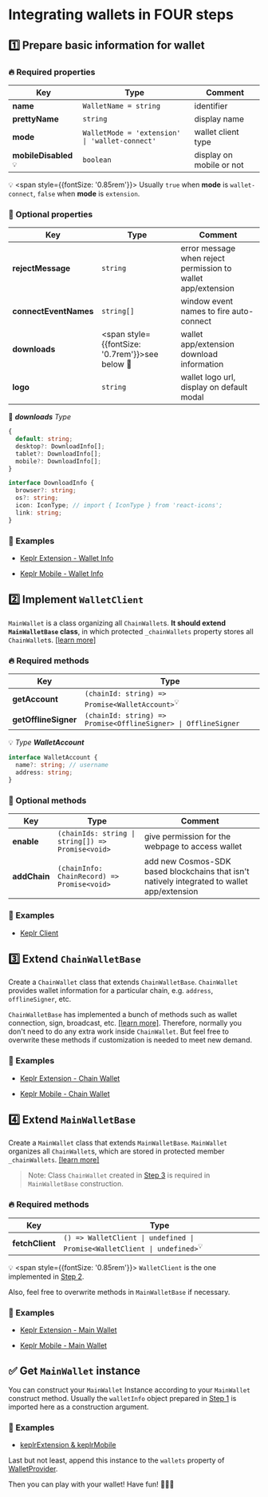 # Integrating wallets in FOUR steps

## 1️⃣ Prepare basic information for wallet

### 🔥 Required properties

| Key      | Type | Comment |
| ----------- | ----------- | -- |
| **name**      | `WalletName = string`   | identifier |
| **prettyName**   | `string`   | display name |
| **mode**   | `WalletMode = 'extension' \| 'wallet-connect'`   | wallet client type |
| **mobileDisabled**<sup>💡</sup>  | `boolean`   | display on mobile or not |

💡 <span style={{fontSize: '0.85rem'}}> Usually `true` when **mode** is `wallet-connect`,  `false` when **mode** is `extension`.</span>

### 🌱 Optional properties

| Key      | Type | Comment |
| ----------- | ----------- | -- |
| **rejectMessage**      | `string`   | error message when reject permission to wallet app/extension |
| **connectEventNames**   | `string[]`   | window event names to fire auto-connect |
| **downloads**   | <span style={{fontSize: '0.7rem'}}>see below</span> 🔎 | wallet app/extension download information |
| **logo** | `string`   | wallet logo url, display on default modal |

🔎 ***downloads** Type*

```ts
{
  default: string;
  desktop?: DownloadInfo[];
  tablet?: DownloadInfo[];
  mobile?: DownloadInfo[];
}

interface DownloadInfo {
  browser?: string;
  os?: string;
  icon: IconType; // import { IconType } from 'react-icons';
  link: string;
}
```

### 🌵 Examples

- [Keplr Extension - Wallet Info](https://github.com/cosmology-tech/cosmos-kit/tree/develop/packages/keplr/src/extension/registry.ts)

- [Keplr Mobile - Wallet Info](https://github.com/cosmology-tech/cosmos-kit/tree/develop/packages/keplr/src/wallet-connect/registry.ts)


## 2️⃣ Implement `WalletClient`

`MainWallet` is a class organizing all `ChainWallet`s. **It should extend  `MainWalletBase` class**, in which protected `_chainWallets` property stores all `ChainWallet`s. [[learn more]](#)

### 🔥 Required methods

| Key      | Type |
| ----------- | ----------- |
| **getAccount**      | `(chainId: string) => Promise<WalletAccount>`<sup>💡</sup>   |
| **getOfflineSigner**   | `(chainId: string) => Promise<OfflineSigner> \| OfflineSigner`   |

💡 *Type **WalletAccount***

```ts
interface WalletAccount {
  name?: string; // username
  address: string;
}
```

### 🌱 Optional methods

| Key      | Type | Comment |
| ----------- | ----------- | -- |
| **enable**      | `(chainIds: string \| string[]) => Promise<void>`   | give permission for the webpage to access wallet |
| **addChain**   | `(chainInfo: ChainRecord) => Promise<void>`   | add new Cosmos-SDK based blockchains that isn't natively integrated to wallet app/extension |

### 🌵 Examples

- [Keplr Client](https://github.com/cosmology-tech/cosmos-kit/tree/develop/packages/keplr/src/client.ts)


## 3️⃣ Extend `ChainWalletBase`

Create a `ChainWallet` class that extends  `ChainWalletBase`. `ChainWallet` provides wallet information for a particular chain, e.g. `address`, `offlineSigner`, etc. 

`ChainWalletBase` has implemented a bunch of methods such as wallet connection, sign, broadcast, etc. [[learn more]](#). Therefore, normally you don't need to do any extra work inside `ChainWallet`. But feel free to overwrite these methods if customization is needed to meet new demand.

### 🌵 Examples

- [Keplr Extension - Chain Wallet](https://github.com/cosmology-tech/cosmos-kit/tree/develop/packages/keplr/src/extension/chain-wallet.ts)

- [Keplr Mobile - Chain Wallet](https://github.com/cosmology-tech/cosmos-kit/tree/develop/packages/keplr/src/wallet-connect/chain-wallet.ts)


## 4️⃣ Extend `MainWalletBase`

Create a `MainWallet` class that extends `MainWalletBase`. `MainWallet` organizes all `ChainWallet`s, which are stored in protected member `_chainWallets`. [[learn more]](#)

> Note: Class `ChainWallet` created in [Step 3](#3️⃣-extend-chainwalletbase) is required in `MainWalletBase` construction.

### 🔥 Required methods

| Key      | Type |
| ----------- | ----------- |
| **fetchClient**      | `() => WalletClient \| undefined \| Promise<WalletClient \| undefined>`<sup>💡</sup>   |

💡 <span style={{fontSize: '0.85rem'}}> `WalletClient` is the one implemented in [Step 2](#2️⃣-implement-walletclient).</span>

Also, feel free to overwrite methods in `MainWalletBase` if necessary.

### 🌵 Examples

- [Keplr Extension - Main Wallet](https://github.com/cosmology-tech/cosmos-kit/tree/develop/packages/keplr/src/extension/main-wallet.ts)

- [Keplr Mobile - Main Wallet](https://github.com/cosmology-tech/cosmos-kit/tree/develop/packages/keplr/src/wallet-connect/main-wallet.ts)


## ✅ Get `MainWallet` instance

You can construct your `MainWallet` Instance according to your `MainWallet` construct method. Usually the `walletInfo` object prepared in [Step 1](#1️⃣-prepare-basic-information-for-wallet) is imported here as a construction argument.

### 🌵 Examples

- [keplrExtension & keplrMobile](https://github.com/cosmology-tech/cosmos-kit/tree/develop/packages/keplr/src/keplr.ts)

Last but not least, append this instance to the `wallets` property of [WalletProvider](https://docs.cosmoskit.com/get-started#provider).

Then you can play with your wallet! Have fun!  👻👻👻